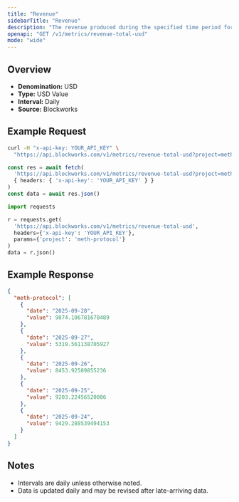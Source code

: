 ```yaml
---
title: "Revenue"
sidebarTitle: "Revenue"
description: "The revenue produced during the specified time period for given project."
openapi: "GET /v1/metrics/revenue-total-usd"
mode: "wide"
---
```


## Overview

- **Denomination:** USD
- **Type:** USD Value
- **Interval:** Daily
- **Source:** Blockworks

## Example Request

<CodeGroup>

```bash cURL
curl -H "x-api-key: YOUR_API_KEY" \
  "https://api.blockworks.com/v1/metrics/revenue-total-usd?project=meth-protocol"
```

```typescript TypeScript
const res = await fetch(
  'https://api.blockworks.com/v1/metrics/revenue-total-usd?project=meth-protocol',
  { headers: { 'x-api-key': 'YOUR_API_KEY' } }
)
const data = await res.json()
```

```python Python
import requests

r = requests.get(
  'https://api.blockworks.com/v1/metrics/revenue-total-usd',
  headers={'x-api-key': 'YOUR_API_KEY'},
  params={'project': 'meth-protocol'}
)
data = r.json()
```

</CodeGroup>

## Example Response

```json
{
  "meth-protocol": [
    {
      "date": "2025-09-28",
      "value": 9874.106781670489
    },
    {
      "date": "2025-09-27",
      "value": 5319.561138705927
    },
    {
      "date": "2025-09-26",
      "value": 8453.92589855236
    },
    {
      "date": "2025-09-25",
      "value": 9203.22456520006
    },
    {
      "date": "2025-09-24",
      "value": 9429.288539494153
    }
  ]
}
```

## Notes
- Intervals are daily unless otherwise noted.
- Data is updated daily and may be revised after late-arriving data.